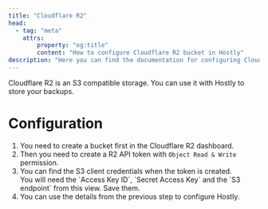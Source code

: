 ```yaml
---
title: "Cloudflare R2"
head:
  - tag: "meta"
    attrs:
        property: "og:title"
        content: "How to configure Cloudflare R2 bucket in Hostly"
description: "Here you can find the documentation for configuring Cloudflare R2 bucket in Hostly."
---
```



Cloudflare R2 is an S3 compatible storage. You can use it with Hostly to store your backups.

# Configuration

1. You need to create a bucket first in the Cloudflare R2 dashboard.
2. Then you need to create a R2 API token with `Object Read & Write` permission.
3. You can find the S3 client credentials when the token is created.
   <Aside type="tip">
     You will need the `Access Key ID`, `Secret Access Key` and the `S3
     endpoint` from this view. Save them.
   </Aside>
4. You can use the details from the previous step to configure Hostly.
